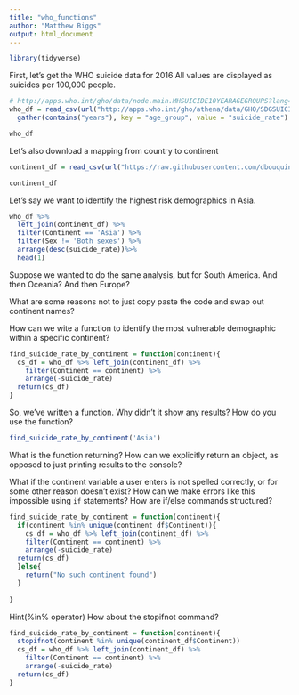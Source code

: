 ```yaml
---
title: "who_functions"
author: "Matthew Biggs"
output: html_document
---
```


```r
library(tidyverse)
```

First, let's get the WHO suicide data for 2016
All values are displayed as suicides per 100,000 people.

```r
# http://apps.who.int/gho/data/node.main.MHSUICIDE10YEARAGEGROUPS?lang=en
who_df = read_csv(url("http://apps.who.int/gho/athena/data/GHO/SDGSUICIDE?filter=COUNTRY:*;REGION:*;AGEGROUP:YEARS10-19;AGEGROUP:YEARS20-29;AGEGROUP:YEARS30-39;AGEGROUP:YEARS40-49;AGEGROUP:YEARS50-59;AGEGROUP:YEARS60-69;AGEGROUP:YEARS70-79;AGEGROUP:YEARS80PLUS&x-sideaxis=COUNTRY;SEX&x-topaxis=GHO;YEAR;AGEGROUP&profile=crosstable&format=csv"), skip = 2) %>% 
  gather(contains("years"), key = "age_group", value = "suicide_rate")

who_df
```


Let's also download a mapping from country to continent

```r
continent_df = read_csv(url("https://raw.githubusercontent.com/dbouquin/IS_608/master/NanosatDB_munging/Countries-Continents.csv"))

continent_df
```

Let's say we want to identify the highest risk demographics in Asia.

```r
who_df %>% 
  left_join(continent_df) %>%
  filter(Continent == 'Asia') %>%
  filter(Sex != 'Both sexes') %>%
  arrange(desc(suicide_rate))%>%
  head(1)
```

Suppose we wanted to do the same analysis, but for South America. 
And then Oceania?
And then Europe?

What are some reasons not to just copy paste the code and swap out continent names?

How can we wite a function to identify the most vulnerable demographic within a specific continent?

```r
find_suicide_rate_by_continent = function(continent){
  cs_df = who_df %>% left_join(continent_df) %>%
    filter(Continent == continent) %>%
    arrange(-suicide_rate)
  return(cs_df)
}
```

So, we've written a function. Why didn't it show any results?
How do you use the function?

```r
find_suicide_rate_by_continent('Asia')
```

What is the function returning?
How can we explicitly return an object, as opposed to just printing results to the console?

What if the continent variable a user enters is not spelled correctly, or 
for some other reason doesn't exist? 
How can we make errors like this impossible using `if` statements?
How are if/else commands structured?

```r
find_suicide_rate_by_continent = function(continent){
  if(continent %in% unique(continent_df$Continent)){
    cs_df = who_df %>% left_join(continent_df) %>%
    filter(Continent == continent) %>%
    arrange(-suicide_rate)
  return(cs_df)
  }else{
    return("No such continent found")
  }
  
}
```

Hint(%in% operator)
How about the stopifnot command?

```r
find_suicide_rate_by_continent = function(continent){
  stopifnot(continent %in% unique(continent_df$Continent))
  cs_df = who_df %>% left_join(continent_df) %>%
    filter(Continent == continent) %>%
    arrange(-suicide_rate)
  return(cs_df)
}
```

